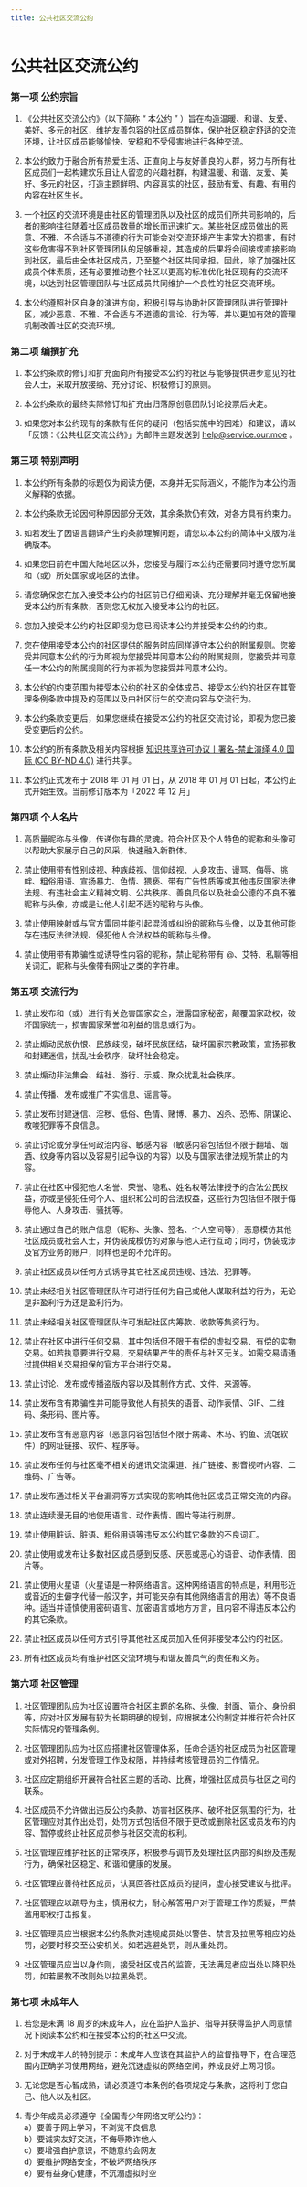 ```yaml
---
title: 公共社区交流公约
---
```


# 公共社区交流公约


### 第一项 公约宗旨

1. 《公共社区交流公约》（以下简称 “ 本公约 ” ）旨在构造温暖、和谐、友爱、美好、多元的社区，维护友善包容的社区成员群体，保护社区稳定舒适的交流环境，让社区成员能够愉快、安稳和不受侵害地进行各种交流。

2. 本公约致力于融合所有热爱生活、正直向上与友好善良的人群，努力与所有社区成员们一起构建欢乐且让人留恋的兴趣社群，构建温暖、和谐、友爱、美好、多元的社区，打造主题鲜明、内容真实的社区，鼓励有爱、有趣、有用的内容在社区生长。

3. 一个社区的交流环境是由社区的管理团队以及社区的成员们所共同影响的，后者的影响往往随着社区成员数量的增长而迅速扩大。某些社区成员做出的恶意、不雅、不合适与不道德的行为可能会对交流环境产生非常大的损害，有时这些危害得不到社区管理团队的足够重视，其造成的后果将会间接或直接影响到社区，最后由全体社区成员，乃至整个社区共同承担。因此，除了加强社区成员个体素质，还有必要推动整个社区以更高的标准优化社区现有的交流环境，以达到社区管理团队与社区成员共同维护一个良性的社区交流环境。

4. 本公约遵照社区自身的演进方向，积极引导与协助社区管理团队进行管理社区，减少恶意、不雅、不合适与不道德的言论、行为等，并以更加有效的管理机制改善社区的交流环境。


### 第二项 编撰扩充

1. 本公约条款的修订和扩充面向所有接受本公约的社区与能够提供进步意见的社会人士，采取开放接纳、充分讨论、积极修订的原则。

2. 本公约条款的最终实际修订和扩充由归落原创意团队讨论投票后决定。

3. 如果您对本公约现有的条款有任何的疑问（包括实施中的困难）和建议，请以「反馈：《公共社区交流公约》」为邮件主题发送到 help@service.our.moe 。


### 第三项 特别声明

1. 本公约所有条款的标题仅为阅读方便，本身并无实际涵义，不能作为本公约涵义解释的依据。

2. 本公约条款无论因何种原因部分无效，其余条款仍有效，对各方具有约束力。

3. 如若发生了因语言翻译产生的条款理解问题，请您以本公约的简体中文版为准确版本。

4. 如果您目前在中国大陆地区以外，您接受与履行本公约还需要同时遵守您所属和（或）所处国家或地区的法律。

5. 请您确保您在加入接受本公约的社区前已仔细阅读、充分理解并毫无保留地接受本公约所有条款，否则您无权加入接受本公约的社区。

6. 您加入接受本公约的社区即视为您已阅读本公约并接受本公约的约束。

7. 您在使用接受本公约的社区提供的服务时应同样遵守本公约的附属规则。您接受并同意本公约的行为即视为您接受并同意本公约的附属规则，您接受并同意任一本公约的附属规则的行为亦视为您接受并同意本公约。

8. 本公约的约束范围为接受本公约的社区的全体成员、接受本公约的社区在其管理条例条款中提及的范围以及由社区衍生的交流内容与交流行为。

9. 本公约条款变更后，如果您继续在接受本公约的社区交流讨论，即视为您已接受变更后的公约。

10. 本公约的所有条款及相关内容根据 [知识共享许可协议丨署名-禁止演绎 4.0 国际 (CC BY-ND 4.0)](https://creativecommons.org/licenses/by-nd/4.0/) 进行共享。

11. 本公约正式发布于 2018 年 01 月 01 日，从 2018 年 01 月 01 日起，本公约正式开始生效。当前修订版本为「2022 年 12 月」


### 第四项 个人名片

1. 高质量昵称与头像，传递你有趣的灵魂。符合社区及个人特色的昵称和头像可以帮助大家展示自己的风采，快速融入新群体。

2. 禁止使用带有性别歧视、种族歧视、信仰歧视、人身攻击、谩骂、侮辱、挑衅、粗俗用语、宣扬暴力、色情、猥亵、带有广告性质等或其他违反国家法律法规、有违社会主义精神文明、公共秩序、善良风俗以及社会公德的不良不雅昵称与头像，亦或是让他人引起不适的昵称与头像。

3. 禁止使用映射或与官方雷同并能引起混淆或纠纷的昵称与头像，以及其他可能存在违反法律法规、侵犯他人合法权益的昵称与头像。

4. 禁止使用带有欺骗性或诱导性内容的昵称，禁止昵称带有 @、艾特、私聊等相关词汇，昵称与头像带有网址之类的字符串。


### 第五项 交流行为

1. 禁止发布和（或）进行有关危害国家安全，泄露国家秘密，颠覆国家政权，破坏国家统一，损害国家荣誉和利益的信息或行为。

2. 禁止煽动民族仇恨、民族歧视，破坏民族团结，破坏国家宗教政策，宣扬邪教和封建迷信，扰乱社会秩序，破坏社会稳定。

3. 禁止煽动非法集会、结社、游行、示威、聚众扰乱社会秩序。

4. 禁止传播、发布或推广不实信息、谣言等。

5. 禁止发布封建迷信、淫秽、低俗、色情、赌博、暴力、凶杀、恐怖、阴谋论、教唆犯罪等不良信息。

6. 禁止讨论或分享任何政治内容、敏感内容（敏感内容包括但不限于翻墙、烟酒、纹身等内容以及容易引起争议的内容）以及与国家法律法规所禁止的内容。

7. 禁止在社区中侵犯他人名誉、荣誉、隐私、姓名权等法律授予的合法公民权益，亦或是侵犯任何个人、组织和公司的合法权益，这些行为包括但不限于侮辱他人、人身攻击、骚扰等。

8. 禁止通过自己的账户信息（昵称、头像、签名、个人空间等），恶意模仿其他社区成员或社会人士，并伪装成模仿的对象与他人进行互动；同时，伪装成涉及官方业务的账户，同样也是的不允许的。

9. 禁止社区成员以任何方式诱导其它社区成员违规、违法、犯罪等。

10. 禁止未经相关社区管理团队许可进行任何为自己或他人谋取利益的行为，无论是非盈利行为还是盈利行为。

11. 禁止未经相关社区管理团队许可发起社区内筹款、收款等集资行为。

12. 禁止在社区中进行任何交易，其中包括但不限于有偿的虚拟交易、有偿的实物交易。如若执意要进行交易，交易结果产生的责任与社区无关。如需交易请通过提供相关交易担保的官方平台进行交易。

13. 禁止讨论、发布或传播盗版内容以及其制作方式、文件、来源等。

14. 禁止发布含有欺骗性并可能导致他人有损失的语音、动作表情、GIF、二维码、条形码、图片等。

15. 禁止发布含有恶意内容（恶意内容包括但不限于病毒、木马、钓鱼、流氓软件）的网址链接、软件、程序等。

16. 禁止发布任何与社区毫不相关的通讯交流渠道、推广链接、影音视听内容、二维码、广告等。

17. 禁止发布通过相关平台漏洞等方式实现的影响其他社区成员正常交流的内容。

18. 禁止连续漫无目的地使用语言、动作表情、图片等进行刷屏。

19. 禁止使用脏话、脏语、粗俗用语等违反本公约其它条款的不良词汇。

20. 禁止使用或发布让多数社区成员感到反感、厌恶或恶心的语音、动作表情、图片等。

21. 禁止使用火星语（火星语是一种网络语言。这种网络语言的特点是，利用形近或音近的生僻字代替一般汉字，并可能夹杂有其他网络语言的用法）等不良语种。适当并谨慎使用密码语言、加密语言或地方方言，且内容不得违反本公约的其它条款。

22. 禁止社区成员以任何方式引导其他社区成员加入任何非接受本公约的社区。

23. 所有社区成员均有维护社区交流环境与和谐友善风气的责任和义务。


### 第六项 社区管理

1. 社区管理团队应为社区设置符合社区主题的名称、头像、封面、简介、身份组等，应对社区发展有较为长期明确的规划，应根据本公约制定并推行符合社区实际情况的管理条例。

2. 社区管理团队应为社区应搭建社区管理体系，任命合适的社区成员为社区管理或对外招聘，分发管理工作及权限，并持续考核管理员的工作情况。

3. 社区应定期组织开展符合社区主题的活动、比赛，增强社区成员与社区之间的联系。

4. 社区成员不允许做出违反公约条款、妨害社区秩序、破坏社区氛围的行为，社区管理应对其作出处罚，处罚方式包括但不限于更改或删除社区成员发布的内容、暂停或终止社区成员参与社区交流的权利。

5. 社区管理应维护社区的正常秩序，积极参与调节及处理社区内部的纠纷及违规行为，确保社区稳定、和谐和健康的发展。

6. 社区管理应善待社区成员，认真回答社区成员的提问，虚心接受建议与批评。

7. 社区管理应以疏导为主，慎用权力，耐心解答用户对于管理工作的质疑，严禁滥用职权打击报复。

8. 社区管理员应当根据本公约条款对违规成员处以警告、禁言及拉黑等相应的处罚，必要时移交至公安机关。如若逃避处罚，则从重处罚。

9. 社区管理员应当以身作则，接受社区成员的监管，无法满足者应当处以降职处罚，如若屡教不改则处以拉黑处罚。


### 第七项 未成年人

1. 若您是未满 18 周岁的未成年人，应在监护人监护、指导并获得监护人同意情况下阅读本公约和在接受本公约的社区中交流。

2. 对于未成年人的特别提示：未成年人应该在其监护人的监督指导下，在合理范围内正确学习使用网络，避免沉迷虚拟的网络空间，养成良好上网习惯。

3. 无论您是否心智成熟，请必须遵守本条例的各项规定与条款，这将利于您自己、他人以及社区。

4. 青少年成员必须遵守《全国青少年网络文明公约》：\
a）要善于网上学习，不浏览不良信息\
b）要诚实友好交流，不侮辱欺诈他人\
c）要增强自护意识，不随意约会网友\
d）要维护网络安全，不破坏网络秩序\
e）要有益身心健康，不沉溺虚拟时空